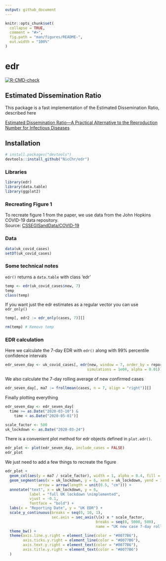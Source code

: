 ```yaml
---
output: github_document
---
```


```r
knitr::opts_chunk$set(
  collapse = TRUE,
  comment = "#>",
  fig.path = "man/figures/README-",
  out.width = "100%"
)
```

# edr


<!-- badges: start -->
[![R-CMD-check](https://github.com/NicChr/edr/actions/workflows/R-CMD-check.yaml/badge.svg)](https://github.com/NicChr/edr/actions/workflows/R-CMD-check.yaml)
<!-- badges: end -->

## Estimated Dissemination Ratio


This package is a fast implementation of the Estimated Dissemination Ratio, 
described here

[Estimated Dissemination Ratio—A Practical Alternative to the Reproduction Number for Infectious Diseases](https://dx.doi.org/10.3389/fpubh.2021.675065)

## Installation

``` r
# install.packages("devtools")
devtools::install_github("NicChr/edr")
```

### Libraries

``` r
library(edr)
library(data.table)
library(ggplot2)
```

### Recreating Figure 1

To recreate figure 1 from the paper, we use data from the John Hopkins COVID-19 data repository.    
Source: [CSSEGISandData/COVID-19](https://github.com/CSSEGISandData/COVID-19)

### Data

``` r
data(uk_covid_cases)
setDT(uk_covid_cases)
```

### Some technical notes

`edr()` returns a `data.table` with class 'edr'

```r
temp <- edr(uk_covid_cases$new, 7)
temp
class(temp)
```

If you want just the edr estimates as a regular vector you can use `edr_only()`

```r
temp[, edr2 := edr_only(cases, 7)][]

rm(temp) # Remove temp
```


### EDR calculation 

Here we calculate the 7-day EDR with `edr()` 
along with 99% percentile confidence intervals

``` r
edr_seven_day <- uk_covid_cases[, edr(new, window = 7, order_by = reporting_date,
                                     simulations = 1e04, alpha = 0.01)]
```

We also calculate the 7-day rolling average of new confirmed cases

``` r
edr_seven_day[, ma7 := frollmean(cases, n = 7, align = "right")][]
```

Finally plotting everything

``` r
edr_seven_day <- edr_seven_day[
  time >= as.Date("2020-03-10") & 
    time < as.Date("2020-05-01")]

scale_factor <- 500
uk_lockdown <- as.Date("2020-03-24")
```

There is a convenient plot method for edr objects defined in `plot.edr()`.

``` r
edr_plot <- plot(edr_seven_day, include_cases = FALSE)
edr_plot
```

We just need to add a few things to recreate the figure

```r
edr_plot +
  geom_col(aes(y = ma7 / scale_factor), width = 1, alpha = 0.4, fill = "#0077B6") +
  geom_segment(aes(x = uk_lockdown, y = 6, xend = uk_lockdown, yend = 3.25),
               arrow = arrow(length = unit(0.5, "cm"))) +
  annotate("text", x = uk_lockdown, y = 6, 
           label = "full UK lockdown \nimplemented",
           vjust = -0.1,
           fontface = "bold") +
  labs(x = "Reporting Date", y = "UK EDR") +
  scale_y_continuous(breaks = seq(0, 10, 1),
                     sec.axis = sec_axis(\(x) x * scale_factor,
                                         breaks = seq(0, 5000, 500),
                                         name = "UK new case 7-day rolling average")) +
  theme_bw() + 
  theme(axis.line.y.right = element_line(color = "#0077B6"), 
        axis.ticks.y.right = element_line(color = "#0077B6"),
        axis.text.y.right = element_text(color = "#0077B6"), 
        axis.title.y.right = element_text(color = "#0077B6")
  )
```


